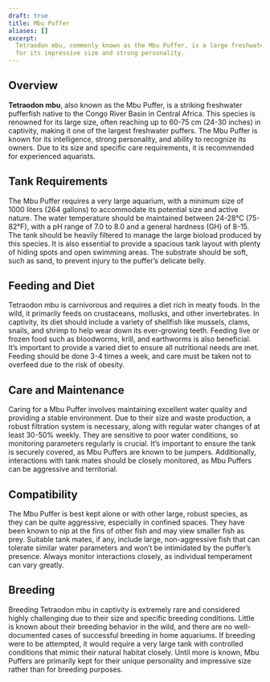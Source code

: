 ```yaml
---
draft: true
title: Mbu Puffer
aliases: []
excerpt:
  Tetraodon mbu, commonly known as the Mbu Puffer, is a large freshwater pufferfish from the Congo River Basin, known
  for its impressive size and strong personality.
---
```


## Overview

**Tetraodon mbu**, also known as the Mbu Puffer, is a striking freshwater pufferfish native to the Congo River Basin in
Central Africa. This species is renowned for its large size, often reaching up to 60-75 cm (24-30 inches) in captivity,
making it one of the largest freshwater puffers. The Mbu Puffer is known for its intelligence, strong personality, and
ability to recognize its owners. Due to its size and specific care requirements, it is recommended for experienced
aquarists.

## Tank Requirements

The Mbu Puffer requires a very large aquarium, with a minimum size of 1000 liters (264 gallons) to accommodate its
potential size and active nature. The water temperature should be maintained between 24-28°C (75-82°F), with a pH range
of 7.0 to 8.0 and a general hardness (GH) of 8-15. The tank should be heavily filtered to manage the large bioload
produced by this species. It is also essential to provide a spacious tank layout with plenty of hiding spots and open
swimming areas. The substrate should be soft, such as sand, to prevent injury to the puffer’s delicate belly.

## Feeding and Diet

Tetraodon mbu is carnivorous and requires a diet rich in meaty foods. In the wild, it primarily feeds on crustaceans,
mollusks, and other invertebrates. In captivity, its diet should include a variety of shellfish like mussels, clams,
snails, and shrimp to help wear down its ever-growing teeth. Feeding live or frozen food such as bloodworms, krill, and
earthworms is also beneficial. It’s important to provide a varied diet to ensure all nutritional needs are met. Feeding
should be done 3-4 times a week, and care must be taken not to overfeed due to the risk of obesity.

## Care and Maintenance

Caring for a Mbu Puffer involves maintaining excellent water quality and providing a stable environment. Due to their
size and waste production, a robust filtration system is necessary, along with regular water changes of at least 30-50%
weekly. They are sensitive to poor water conditions, so monitoring parameters regularly is crucial. It’s important to
ensure the tank is securely covered, as Mbu Puffers are known to be jumpers. Additionally, interactions with tank mates
should be closely monitored, as Mbu Puffers can be aggressive and territorial.

## Compatibility

The Mbu Puffer is best kept alone or with other large, robust species, as they can be quite aggressive, especially in
confined spaces. They have been known to nip at the fins of other fish and may view smaller fish as prey. Suitable tank
mates, if any, include large, non-aggressive fish that can tolerate similar water parameters and won’t be intimidated by
the puffer’s presence. Always monitor interactions closely, as individual temperament can vary greatly.

## Breeding

Breeding Tetraodon mbu in captivity is extremely rare and considered highly challenging due to their size and specific
breeding conditions. Little is known about their breeding behavior in the wild, and there are no well-documented cases
of successful breeding in home aquariums. If breeding were to be attempted, it would require a very large tank with
controlled conditions that mimic their natural habitat closely. Until more is known, Mbu Puffers are primarily kept for
their unique personality and impressive size rather than for breeding purposes.
